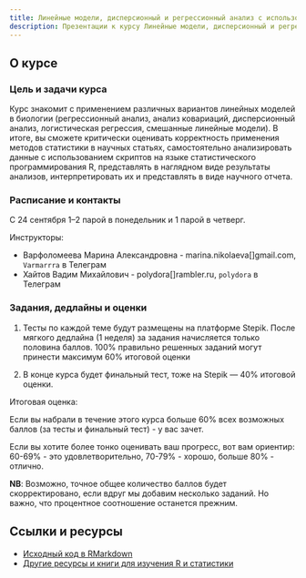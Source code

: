 ```yaml
---
title: Линейные модели, дисперсионный и регрессионный анализ с использованием R
description: Презентации к курсу Линейные модели, дисперсионный и регрессионный анализ с использованием R
---
```

 
## О курсе

### Цель и задачи курса

Курс знакомит с применением различных вариантов линейных моделей в биологии (регрессионный анализ, анализ ковариаций, дисперсионный анализ, логистическая регрессия, смешанные линейные модели). В итоге, вы сможете критически оценивать корректность применения методов статистики в научных статьях, самостоятельно анализировать данные с использованием скриптов на языке статистического программирования R, представлять в наглядном виде результаты анализов, интерпретировать их и представлять в виде научного отчета.

### Расписание и контакты

С 24 сентября 1--2 парой в понедельник и 1 парой в четверг.

Инструкторы: 

- Варфоломеева Марина Александровна -  marina.nikolaeva[]gmail.com, `Varmarrra` в Телеграм
- Хайтов Вадим Михайлович - polydora[]rambler.ru, `polydora` в Телеграм

### Задания, дедлайны и оценки

(1) Тесты по каждой теме будут размещены на платформе Stepik. После мягкого дедлайна (1 неделя) за задания начисляется только половина баллов. 100% правильно решенных заданий могут принести максимум 60% итоговой оценки

(2) В конце курса будет финальный тест, тоже на Stepik --- 40% итоговой оценки.

Итоговая оценка:

Если вы набрали в течение этого курса больше 60% всех возможных баллов (за тесты и финальный тест) - у вас зачет.

Если вы хотите более тонко оценивать ваш прогресс, вот вам ориентир: 60-69% - это удовлетворительно, 70-79% - хорошо, больше 80% - отлично.

**NB**: Возможно, точное общее количество баллов будет скорректировано, если вдруг мы добавим несколько заданий. Но важно, что процентное соотношение останется прежним. 

## Ссылки и ресурсы

- [Исходный код в RMarkdown](http://github.com/varmara/linmodr)
- [Другие ресурсы и книги для изучения R и статистики](resources.html)

<!--

- [Как и где можно найти помощь с R и статистикой](more_help.html)

-->
